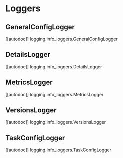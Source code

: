 # Loggers

## GeneralConfigLogger
[[autodoc]] logging.info_loggers.GeneralConfigLogger
## DetailsLogger
[[autodoc]] logging.info_loggers.DetailsLogger
## MetricsLogger
[[autodoc]] logging.info_loggers.MetricsLogger
## VersionsLogger
[[autodoc]] logging.info_loggers.VersionsLogger
## TaskConfigLogger
[[autodoc]] logging.info_loggers.TaskConfigLogger
